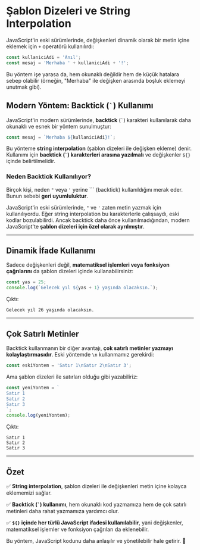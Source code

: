# Şablon Dizeleri ve String Interpolation

JavaScript'in eski sürümlerinde, değişkenleri dinamik olarak bir metin içine eklemek için `+` operatörü kullanılırdı:

```js
const kullaniciAdi = 'Anıl';
const mesaj = 'Merhaba ' + kullaniciAdi + '!';
```

Bu yöntem işe yarasa da, hem okunaklı değildir hem de küçük hatalara sebep olabilir (örneğin, "Merhaba" ile değişken arasında boşluk eklemeyi unutmak gibi).

## Modern Yöntem: Backtick (`` ` ``) Kullanımı

JavaScript'in modern sürümlerinde, **backtick** (`` ` ``) karakteri kullanılarak daha okunaklı ve esnek bir yöntem sunulmuştur:

```js
const mesaj = `Merhaba ${kullaniciAdi}!`;
```

Bu yönteme **string interpolation** (şablon dizeleri ile değişken ekleme) denir. Kullanımı için **backtick (`` ` ``) karakterleri arasına yazılmalı** ve değişkenler `${}` içinde belirtilmelidir.

### Neden Backtick Kullanılıyor?

Birçok kişi, neden `"` veya `'` yerine `\`` (backtick) kullanıldığını merak eder. Bunun sebebi **geri uyumluluktur**.

JavaScript'in eski sürümlerinde, `"` ve `'` zaten metin yazmak için kullanılıyordu. Eğer string interpolation bu karakterlerle çalışsaydı, eski kodlar bozulabilirdi. Ancak backtick daha önce kullanılmadığından, modern JavaScript'te **şablon dizeleri için özel olarak ayrılmıştır**.

---

## Dinamik İfade Kullanımı

Sadece değişkenleri değil, **matematiksel işlemleri veya fonksiyon çağrılarını** da şablon dizeleri içinde kullanabilirsiniz:

```js
const yas = 25;
console.log(`Gelecek yıl ${yas + 1} yaşında olacaksın.`);
```

Çıktı:

```
Gelecek yıl 26 yaşında olacaksın.
```

---

## Çok Satırlı Metinler

Backtick kullanmanın bir diğer avantajı, **çok satırlı metinler yazmayı kolaylaştırmasıdır**. Eski yöntemde `\n` kullanmamız gerekirdi:

```js
const eskiYontem = 'Satır 1\nSatır 2\nSatır 3';
```

Ama şablon dizeleri ile satırları olduğu gibi yazabiliriz:

```js
const yeniYontem = `
Satır 1
Satır 2
Satır 3
`;
console.log(yeniYontem);
```

Çıktı:

```
Satır 1
Satır 2
Satır 3
```

---

## Özet

✅ **String interpolation**, şablon dizeleri ile değişkenleri metin içine kolayca eklememizi sağlar.

✅ **Backtick (`` ` ``) kullanımı**, hem okunaklı kod yazmamıza hem de çok satırlı metinleri daha rahat yazmamıza yardımcı olur.

✅ **`${}` içinde her türlü JavaScript ifadesi kullanılabilir**, yani değişkenler, matematiksel işlemler ve fonksiyon çağrıları da eklenebilir.

Bu yöntem, JavaScript kodunu daha anlaşılır ve yönetilebilir hale getirir. 🚀
